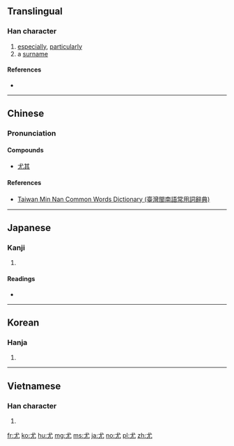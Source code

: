 {{also|尢}}
==Translingual==

===Han character===
{{Han char|rn=43|rad=尢|as=01|sn=4|four=4301<sub>0</sub>|canj=戈大山 (IKU)}}

# [[especially]], [[particularly]]
# a [[surname]]

====References====
* {{Han ref|kx=0298.030|dkj=07543|dj=0593.050|hdz=10551.140|uh=5C24|ud=23588|bh=A4D7|bd=42199}}

----

==Chinese==
{{zh-forms}}

===Pronunciation===
{{zh-pron
|m=yóu
|c=jau4
|h=
|mn=iû
|w=
|mc=y
|oc=y
|ma=|ma2=
|cat=adv,pn
}}

====Compounds====
{{top2}}
* [[尤其]]
{{bottom}}

====References====
*[http://twblg.dict.edu.tw/holodict_new/index.html Taiwan Min Nan Common Words Dictionary (臺灣閩南語常用詞辭典)]

----

==Japanese==

===Kanji===
{{ja-kanji|grade=|rs=尢01}}

# {{defn|lang=ja|sort=尢01}}

====Readings====
* {{ja-readings|on=[[ゆう]] (yū)|kun=[[とがめる]] (togameru), [[とが]] (toga), [[もっとも]] (mottomo)}}

----

==Korean==

===Hanja===
{{ko-hanja|hangeul=우|rv=u|mr=u}}

# {{defn|lang=ko|sort=尢01}}

----

==Vietnamese==

===Han character===
{{vi-hantu|[[vưu]]|rs=尢01}}

# {{defn|lang=vi|sort=尢01}}

[[fr:尤]]
[[ko:尤]]
[[hu:尤]]
[[mg:尤]]
[[ms:尤]]
[[ja:尤]]
[[no:尤]]
[[pl:尤]]
[[zh:尤]]